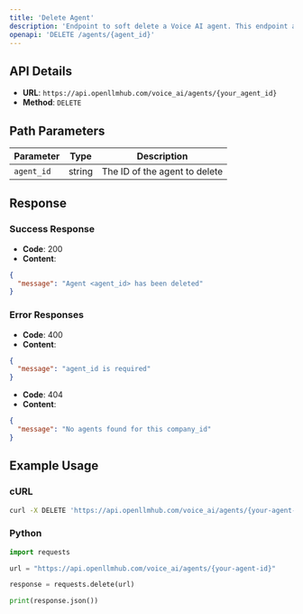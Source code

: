 ```yaml
---
title: 'Delete Agent'
description: 'Endpoint to soft delete a Voice AI agent. This endpoint allows you to soft delete a Voice AI agent by setting its `is_active` status to "no"'
openapi: 'DELETE /agents/{agent_id}'
---
```


## API Details

- **URL**: `https://api.openllmhub.com/voice_ai/agents/{your_agent_id}`
- **Method**: `DELETE`

## Path Parameters

| Parameter | Type | Description |
|-----------|------|-------------|
| `agent_id` | string | The ID of the agent to delete |

## Response

### Success Response

- **Code**: 200
- **Content**: 
```json
{
  "message": "Agent <agent_id> has been deleted"
}
```

### Error Responses

- **Code**: 400
- **Content**: 
```json
{
  "message": "agent_id is required"
}
```

- **Code**: 404
- **Content**: 
```json
{
  "message": "No agents found for this company_id"
}
```

## Example Usage

### cURL

```bash
curl -X DELETE 'https://api.openllmhub.com/voice_ai/agents/{your-agent-id}'
```

### Python 

```python
import requests

url = "https://api.openllmhub.com/voice_ai/agents/{your-agent-id}"

response = requests.delete(url)

print(response.json())
```
